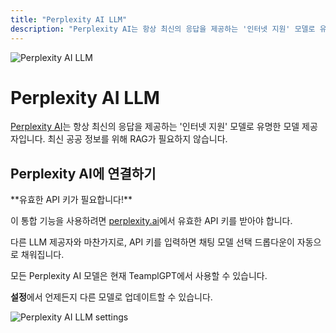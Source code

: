 ```yaml
---
title: "Perplexity AI LLM"
description: "Perplexity AI는 항상 최신의 응답을 제공하는 '인터넷 지원' 모델로 유명한 모델 제공자입니다. 최신 공공 정보를 위해 RAG가 필요하지 않습니다."
---
```



<Image
  src="/images/anythingllm-setup/llm-configuration/cloud/perplexity-ai/header-image.png"
  height={1080}
  width={1920}
  quality={100}
  alt="Perplexity AI LLM"
/>

# Perplexity AI LLM

[Perplexity AI](https://www.perplexity.ai/)는 항상 최신의 응답을 제공하는 '인터넷 지원' 모델로 유명한 모델 제공자입니다. 최신 공공 정보를 위해 RAG가 필요하지 않습니다.

## Perplexity AI에 연결하기

<Callout type="info" emoji="️💡">
  **유효한 API 키가 필요합니다!**

  이 통합 기능을 사용하려면 [perplexity.ai](https://www.perplexity.ai/)에서 유효한 API 키를 받아야 합니다.
</Callout>

다른 LLM 제공자와 마찬가지로, API 키를 입력하면 채팅 모델 선택 드롭다운이 자동으로 채워집니다.

모든 Perplexity AI 모델은 현재 TeamplGPT에서 사용할 수 있습니다.

**설정**에서 언제든지 다른 모델로 업데이트할 수 있습니다.

<Image
  src="/images/anythingllm-setup/llm-configuration/cloud/perplexity-ai/perplexityai-llm.png"
  height={1080}
  width={1920}
  quality={100}
  alt="Perplexity AI LLM settings"
/>

